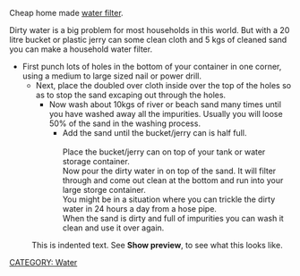 <!-- Home made water filter. -->



Cheap home made [[water filter]].

Dirty water is a big problem for most households in this world.
But with a 20 litre bucket or plastic jerry can some clean cloth
and 5 kgs of cleaned sand you can make a household water filter.

* First punch lots of holes in the bottom of your container in one corner, using a medium to large sized nail or power drill.
** Next, place the doubled over cloth inside over the top of the holes so as to stop the sand excaping out through the holes.
*** Now wash about 10kgs of river or beach sand many times until you have washed away all the impurities. Usually you will loose 50% of the sand in the washing process.
**** Add the sand until the bucket/jerry can is half full.<br><br>Place the bucket/jerry can on top of your tank or water storage container.<br>Now pour the dirty water in on top of the sand. It will filter through and come out clean at the bottom and run into your large storge container.<br>You might be in a situation where you can trickle the dirty water in 24 hours a day from a hose pipe.<br>When the sand is dirty and full of impurities you can wash it clean and use it over again.


:This is indented text.  See '''Show preview''', to see what this looks like.

<!-- Please replace "Water Filter" with one of: Topic, Pure Water.-->
[[CATEGORY: Water]]